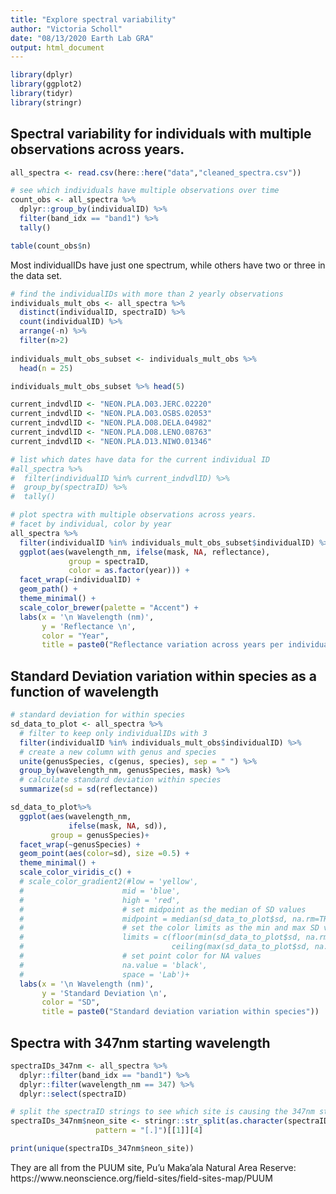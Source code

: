 ```yaml
---
title: "Explore spectral variability"
author: "Victoria Scholl"
date: "08/13/2020 Earth Lab GRA"
output: html_document
---
```


```r
library(dplyr)
library(ggplot2)
library(tidyr)
library(stringr)
```


## Spectral variability for individuals with multiple observations across years.

```r
all_spectra <- read.csv(here::here("data","cleaned_spectra.csv"))
```

```r
# see which individuals have multiple observations over time 
count_obs <- all_spectra %>%
  dplyr::group_by(individualID) %>% 
  filter(band_idx == "band1") %>%
  tally() 

table(count_obs$n)
```

Most individualIDs have just one spectrum, while others have two or three in the data set. 

```r
# find the individualIDs with more than 2 yearly observations
individuals_mult_obs <- all_spectra %>%
  distinct(individualID, spectraID) %>%
  count(individualID) %>%
  arrange(-n) %>% 
  filter(n>2)
  
individuals_mult_obs_subset <- individuals_mult_obs %>%
  head(n = 25)

individuals_mult_obs_subset %>% head(5)
```

```r
current_indvdlID <- "NEON.PLA.D03.JERC.02220"
current_indvdlID <- "NEON.PLA.D03.OSBS.02053"
current_indvdlID <- "NEON.PLA.D08.DELA.04982"
current_indvdlID <- "NEON.PLA.D08.LENO.08763"
current_indvdlID <- "NEON.PLA.D13.NIWO.01346"

# list which dates have data for the current individual ID 
#all_spectra %>%
#  filter(individualID %in% current_indvdlID) %>%
#  group_by(spectraID) %>% 
#  tally()
```

```r
# plot spectra with multiple observations across years. 
# facet by individual, color by year
all_spectra %>%
  filter(individualID %in% individuals_mult_obs_subset$individualID) %>% 
  ggplot(aes(wavelength_nm, ifelse(mask, NA, reflectance), 
             group = spectraID,
             color = as.factor(year))) + 
  facet_wrap(~individualID) + 
  geom_path() + 
  theme_minimal() + 
  scale_color_brewer(palette = "Accent") +
  labs(x = '\n Wavelength (nm)',
       y = 'Reflectance \n',
       color = "Year",
       title = paste0("Reflectance variation across years per individual"))
```

## Standard Deviation variation within species as a function of wavelength 

```r
# standard deviation for within species
sd_data_to_plot <- all_spectra %>% 
  # filter to keep only individualIDs with 3 
  filter(individualID %in% individuals_mult_obs$individualID) %>%
  # create a new column with genus and species
  unite(genusSpecies, c(genus, species), sep = " ") %>%
  group_by(wavelength_nm, genusSpecies, mask) %>%
  # calculate standard deviation within species
  summarize(sd = sd(reflectance)) 

sd_data_to_plot%>% 
  ggplot(aes(wavelength_nm, 
             ifelse(mask, NA, sd)),
         group = genusSpecies)+
  facet_wrap(~genusSpecies) + 
  geom_point(aes(color=sd), size =0.5) + 
  theme_minimal() + 
  scale_color_viridis_c() + 
  # scale_color_gradient2(#low = 'yellow',
  #                      mid = 'blue',
  #                      high = 'red',
  #                      # set midpoint as the median of SD values
  #                      midpoint = median(sd_data_to_plot$sd, na.rm=TRUE),
  #                      # set the color limits as the min and max SD values
  #                      limits = c(floor(min(sd_data_to_plot$sd, na.rm=TRUE)),
  #                                 ceiling(max(sd_data_to_plot$sd, na.rm=TRUE))),
  #                      # set point color for NA values
  #                      na.value = 'black',
  #                      space = 'Lab')+
  labs(x = '\n Wavelength (nm)',
       y = 'Standard Deviation \n',
       color = "SD",
       title = paste0("Standard deviation variation within species"))
```




## Spectra with 347nm starting wavelength

```r
spectraIDs_347nm <- all_spectra %>%
  dplyr::filter(band_idx == "band1") %>% 
  dplyr::filter(wavelength_nm == 347) %>% 
  dplyr::select(spectraID)

# split the spectraID strings to see which site is causing the 347nm starting wavelength
spectraIDs_347nm$neon_site <- stringr::str_split(as.character(spectraIDs_347nm$spectraID),
                   pattern = "[.]")[[1]][4]

print(unique(spectraIDs_347nm$neon_site))
```

They are all from the PUUM site, Pu'u Maka'ala Natural Area Reserve: https://www.neonscience.org/field-sites/field-sites-map/PUUM
